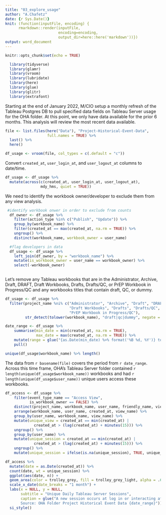 ```yaml
---
title: "03_explore_usage"
author: "A.Chafetz"
date: {r Sys.Date()}
knit: (function(inputFile, encoding) { 
      rmarkdown::render(inputFile,
                        encoding=encoding, 
                        output_dir=here::here('markdown'))})
output: word_document
---
```


```r
knitr::opts_chunk$set(echo = TRUE)
```

```r
  library(tidyverse)
  library(glamr)
  library(vroom)
  library(lubridate)
  library(here)
  library(glue)
  library(glitr)
  library(extrafont)
```

Starting at the end of January  2022, M/CIO setup a monthly refresh of the Tableau Postgres DB to pull specified data fields on Tableau Server usage for the OHA folder. At this point, we only have data available for the prior 6 months. This analysis will review the most recent data available.

```r
file <- list.files(here("Data"), "Project-Historical-Event-Data", 
                   full.names = TRUE) %>% 
  last() %>% 
  here()

df_usage <- vroom(file, col_types = c(.default = "c"))
```

Convert `created_at`, `user_login_at`, and `user_logout_at` columns to date/time.

```r
df_usage <- df_usage %>% 
  mutate(across(c(created_at, user_login_at, user_logout_at), 
                mdy_hms, quiet = TRUE))
```

We need to identify the workbook owner/developer to exclude them from any view analysis.

```r
 #identify workbook onwer in order to exclude from counts
  df_owner <- df_usage %>% 
    filter(action_type %in% c("Publish", "Update")) %>% 
    group_by(workbook_name) %>%
    filter(created_at == max(created_at, na.rm = TRUE)) %>% 
    ungroup() %>% 
    distinct(workbook_name, workbook_owner = user_name)  

  #flag developers in data
  df_usage <- df_usage %>% 
    left_join(df_owner, by = "workbook_name") %>% 
    mutate(is_workbook_owner = user_name == workbook_owner) %>% 
    select(-workbook_owner)
  
```


Let's remove any Tableau workbooks that are in the Administrator, Archive, Draft, DRAFT, Draft Workbooks, Drafts, Drafts/QC, or PrEP Workbook in Progress/QC and any workbooks titles that contain draft, QC, or dummy.

```r
df_usage <- df_usage %>% 
  filter(project_name %ni% c("Administrator", "Archive", "Draft", "DRAFT",
                             "Draft Workbooks", "Drafts", "Drafts/QC", 
                             "PrEP Workbook in Progress/QC"),
         str_detect(tolower(workbook_name), "draft|qc|dummy", negate = TRUE))

```


```r
date_range <- df_usage %>% 
    summarise(min_date = min(created_at, na.rm = TRUE),
              max_date = max(created_at, na.rm = TRUE)) %>% 
    mutate(range = glue("{as.Date(min_date) %>% format('%B %d, %Y')} to {as.Date(max_date) %>% format('%B %d, %Y')}")) %>% 
    pull()

unique(df_usage$workbook_name) %>% length()
```

The data from `r basename(file)` covers the period from `r date_range`. Across this time frame, OHA's Tableau Server folder contained `r length(unique(df_usage$workbook_name)) ` workbooks and had `r length(unique(df_usage$user_name))` unique users access these workbooks.


```r

df_access <- df_usage %>% 
    filter(event_type_name == "Access View",
           is_workbook_owner == FALSE) %>% 
    distinct(project_name, workbook_name, user_name, friendly_name, view_name, created_at) %>% 
    arrange(workbook_name, user_name, created_at, view_name) %>%
    group_by(user_name, workbook_name, view_name) %>% 
    mutate(unique_view = created_at == min(created_at) | 
             created_at > (lag(created_at) + minutes(15))) %>% 
    ungroup() %>% 
    group_by(user_name) %>% 
    mutate(unique_session = created_at == min(created_at) | 
             created_at > (lag(created_at) + minutes(15))) %>% 
    ungroup() %>% 
    mutate(unique_session = ifelse(is.na(unique_session), TRUE, unique_session))

df_access %>% 
  mutate(date = as.Date(created_at)) %>% 
  count(date, wt = unique_session) %>% 
  ggplot(aes(date, n)) +
  geom_area(color = trolley_grey, fill = trolley_grey_light, alpha = .6) +
  scale_x_date(date_breaks = "1 month") +
  labs(x = NULL, y = NULL,
       subtitle = "Unique Daily Tableau Server Sessions",
       caption = glue("A new session occurs at log in or interacting after a 15 minute or more break
       Source: OHA Folder Project Historical Event Data {date_range}")) +
  si_style()
```




